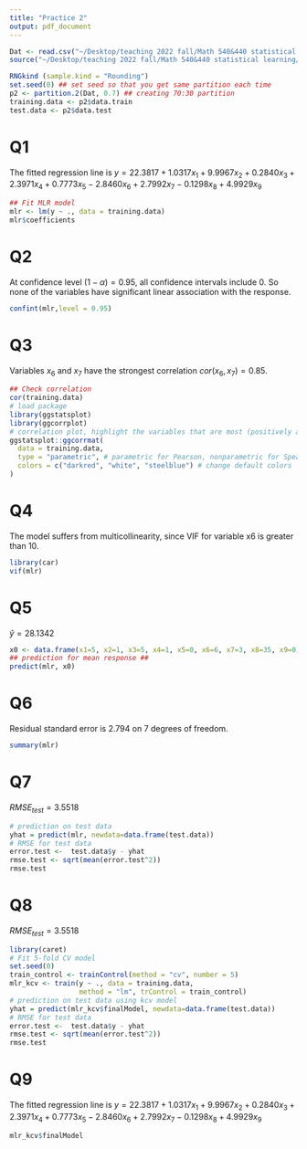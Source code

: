 ```yaml
---
title: "Practice 2"
output: pdf_document
---
```



```r
Dat <- read.csv("~/Desktop/teaching 2022 fall/Math 540&440 statistical learning/yang/datasets/property_valuation.csv")
source("~/Desktop/teaching 2022 fall/Math 540&440 statistical learning/yang/R files/myfunctions.R")

RNGkind (sample.kind = "Rounding")
set.seed(0) ## set seed so that you get same partition each time
p2 <- partition.2(Dat, 0.7) ## creating 70:30 partition
training.data <- p2$data.train
test.data <- p2$data.test
```



# Q1
The fitted regression line is $y = 22.3817 + 1.0317x_1 +9.9967x_2 +0.2840x_3 +2.3971x_4 +0.7773x_5 -2.8460x_6 +2.7992x_7 -0.1298x_8 +4.9929x_9$

```r
## Fit MLR model
mlr <- lm(y ~ ., data = training.data)
mlr$coefficients
```

# Q2
At confidence level $(1-\alpha)= 0.95$, all confidence intervals include 0. So none of the variables have significant linear association with the response.
```r
confint(mlr,level = 0.95)
```

# Q3
Variables $x_6$ and $x_7$ have the strongest correlation $cor(x_6,x_7)=0.85$.
```r
## Check correlation
cor(training.data)
# load package
library(ggstatsplot)
library(ggcorrplot)
# correlation plot, highlight the variables that are most (positively and negatively) correlated.
ggstatsplot::ggcorrmat(
  data = training.data,
  type = "parametric", # parametric for Pearson, nonparametric for Spearman's correlation
  colors = c("darkred", "white", "steelblue") # change default colors
)
```

# Q4
The model suffers from multicollinearity, since VIF for variable x6 is greater than 10.
```r
library(car)
vif(mlr)
```

# Q5
$\hat{y} = 28.1342$
```r
x0 <- data.frame(x1=5, x2=1, x3=5, x4=1, x5=0, x6=6, x7=3, x8=35, x9=0)
## prediction for mean response ##
predict(mlr, x0)
```

# Q6
Residual standard error is 2.794 on 7 degrees of freedom.
```r
summary(mlr)
```

# Q7
$RMSE_{test} = 3.5518$
```r
# prediction on test data
yhat = predict(mlr, newdata=data.frame(test.data))
# RMSE for test data
error.test <-  test.data$y - yhat
rmse.test <- sqrt(mean(error.test^2))
rmse.test
```

# Q8
$RMSE_{test} = 3.5518$
```r
library(caret)
# Fit 5-fold CV model 
set.seed(0)
train_control <- trainControl(method = "cv", number = 5) 
mlr_kcv <- train(y ~ ., data = training.data,  
                 method = "lm", trControl = train_control) 
# prediction on test data using kcv model
yhat = predict(mlr_kcv$finalModel, newdata=data.frame(test.data))
# RMSE for test data
error.test <-  test.data$y - yhat
rmse.test <- sqrt(mean(error.test^2))
rmse.test
```


# Q9
The fitted regression line is $y = 22.3817 + 1.0317x_1 +9.9967x_2 +0.2840x_3 +2.3971x_4 +0.7773x_5 -2.8460x_6 +2.7992x_7 -0.1298x_8 +4.9929x_9$
```r
mlr_kcv$finalModel
```
